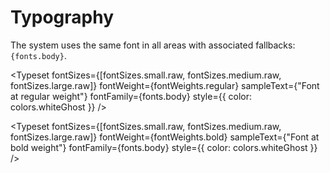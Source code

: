 
<Meta title="Design Tokens/Typography" />

# Typography

The system uses the same font in all areas with associated fallbacks: <code>{fonts.body}</code>.

<Typeset fontSizes={[fontSizes.small.raw, fontSizes.medium.raw, fontSizes.large.raw]} fontWeight={fontWeights.regular} sampleText={"Font at regular weight"} fontFamily={fonts.body} style={{ color: colors.whiteGhost }} />

<Typeset fontSizes={[fontSizes.small.raw, fontSizes.medium.raw, fontSizes.large.raw]} fontWeight={fontWeights.bold} sampleText={"Font at bold weight"} fontFamily={fonts.body} style={{ color: colors.whiteGhost }} />
